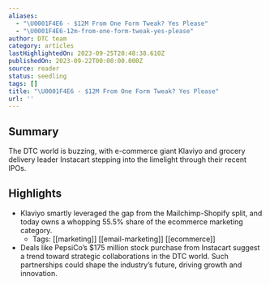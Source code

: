 ```yaml
---
aliases:
  - "\U0001F4E6 - $12M From One Form Tweak? Yes Please"
  - "\U0001F4E6-12m-from-one-form-tweak-yes-please"
author: DTC team
category: articles
lastHighlightedOn: 2023-09-25T20:48:38.610Z
publishedOn: 2023-09-22T00:00:00.000Z
source: reader
status: seedling
tags: []
title: "\U0001F4E6 - $12M From One Form Tweak? Yes Please"
url: ''
---
```

## Summary

The DTC world is buzzing, with e-commerce giant Klaviyo and grocery delivery leader Instacart stepping into the limelight through their recent IPOs.

## Highlights

- Klaviyo smartly leveraged the gap from the Mailchimp-Shopify split, and today owns a whopping 55.5% share of the ecommerce marketing category.
    - Tags: [[marketing]] [[email-marketing]] [[ecommerce]]
- Deals like PepsiCo’s $175 million stock purchase from Instacart suggest a trend toward strategic collaborations in the DTC world. Such partnerships could shape the industry’s future, driving growth and innovation.
